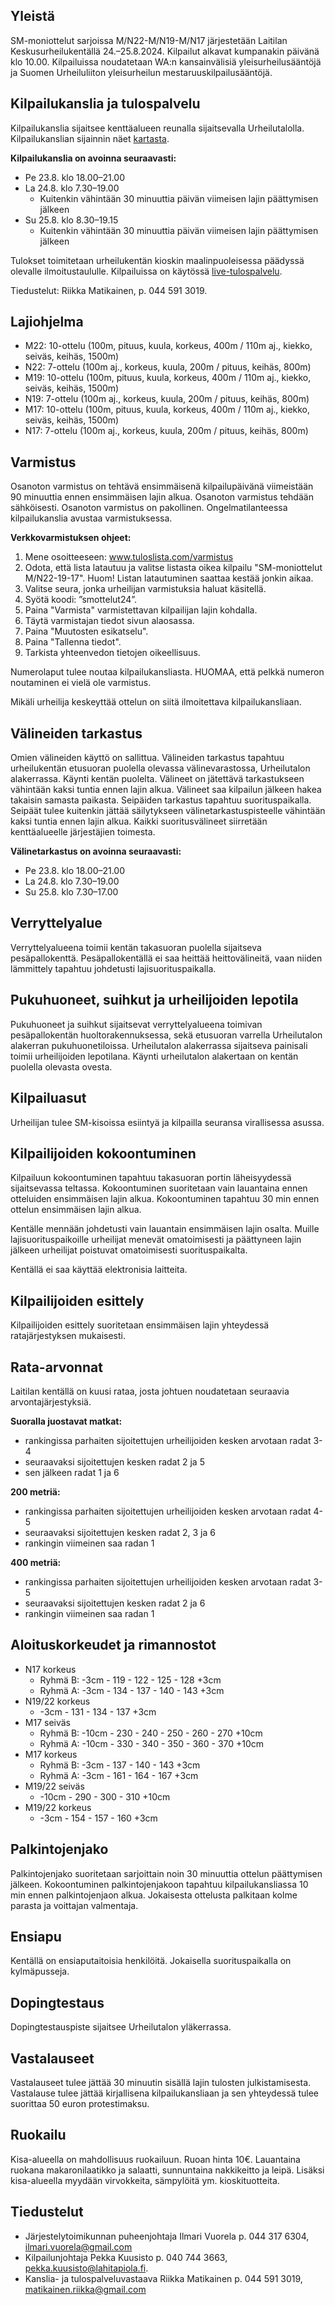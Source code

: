 ## Yleistä

SM-moniottelut sarjoissa M/N22-M/N19-M/N17 järjestetään Laitilan Keskusurheilukentällä 24.–25.8.2024. Kilpailut alkavat kumpanakin päivänä klo 10.00. Kilpailuissa noudatetaan WA:n kansainvälisiä yleisurheilusääntöjä ja Suomen Urheiluliiton yleisurheilun mestaruuskilpailusääntöjä.

## Kilpailukanslia ja tulospalvelu

Kilpailukanslia sijaitsee kenttäalueen reunalla sijaitsevalla Urheilutalolla. Kilpailukanslian sijainnin näet [kartasta](/Aluekartta%20Laitila.pdf).

**Kilpailukanslia on avoinna seuraavasti:**

- Pe 23.8. klo 18.00–21.00
- La 24.8. klo 7.30–19.00
  - Kuitenkin vähintään 30 minuuttia päivän viimeisen lajin päättymisen jälkeen
- Su 25.8. klo 8.30–19.15
  - Kuitenkin vähintään 30 minuuttia päivän viimeisen lajin päättymisen jälkeen

Tulokset toimitetaan urheilukentän kioskin maalinpuoleisessa päädyssä olevalle ilmoitustaululle. Kilpailuissa on käytössä [live-tulospalvelu](https://live.tuloslista.com).

Tiedustelut: Riikka Matikainen, p. 044 591 3019.

## Lajiohjelma

- M22: 10-ottelu (100m, pituus, kuula, korkeus, 400m / 110m aj., kiekko, seiväs, keihäs, 1500m)
- N22: 7-ottelu (100m aj., korkeus, kuula, 200m / pituus, keihäs, 800m)
- M19: 10-ottelu (100m, pituus, kuula, korkeus, 400m / 110m aj., kiekko, seiväs, keihäs, 1500m)
- N19: 7-ottelu (100m aj., korkeus, kuula, 200m / pituus, keihäs, 800m)
- M17: 10-ottelu (100m, pituus, kuula, korkeus, 400m / 110m aj., kiekko, seiväs, keihäs, 1500m)
- N17: 7-ottelu (100m aj., korkeus, kuula, 200m / pituus, keihäs, 800m)

## Varmistus

Osanoton varmistus on tehtävä ensimmäisenä kilpailupäivänä viimeistään 90 minuuttia ennen ensimmäisen lajin alkua. Osanoton varmistus tehdään sähköisesti. Osanoton varmistus on pakollinen. Ongelmatilanteessa kilpailukanslia avustaa varmistuksessa.

**Verkkovarmistuksen ohjeet:**

1. Mene osoitteeseen: www.tuloslista.com/varmistus
2. Odota, että lista latautuu ja valitse listasta oikea kilpailu "SM-moniottelut M/N22-19-17". Huom! Listan latautuminen saattaa kestää jonkin aikaa.
3. Valitse seura, jonka urheilijan varmistuksia haluat käsitellä.
4. Syötä koodi: ”smottelut24”.
5. Paina "Varmista" varmistettavan kilpailijan lajin kohdalla.
6. Täytä varmistajan tiedot sivun alaosassa.
7. Paina "Muutosten esikatselu".
8. Paina "Tallenna tiedot".
9. Tarkista yhteenvedon tietojen oikeellisuus.

Numerolaput tulee noutaa kilpailukansliasta. HUOMAA, että pelkkä numeron noutaminen ei vielä ole varmistus.

Mikäli urheilija keskeyttää ottelun on siitä ilmoitettava kilpailukansliaan.

## Välineiden tarkastus

Omien välineiden käyttö on sallittua. Välineiden tarkastus tapahtuu urheilukentän etusuoran puolella olevassa välinevarastossa, Urheilutalon alakerrassa. Käynti kentän puolelta. Välineet on jätettävä tarkastukseen vähintään kaksi tuntia ennen lajin alkua. Välineet saa kilpailun jälkeen hakea takaisin samasta paikasta. Seipäiden tarkastus tapahtuu suorituspaikalla. Seipäät tulee kuitenkin jättää säilytykseen välinetarkastuspisteelle vähintään kaksi tuntia ennen lajin alkua. Kaikki suoritusvälineet siirretään kenttäalueelle järjestäjien toimesta.

**Välinetarkastus on avoinna seuraavasti:**

- Pe 23.8. klo 18.00–21.00
- La 24.8. klo 7.30–19.00
- Su 25.8. klo 7.30–17.00

## Verryttelyalue

Verryttelyalueena toimii kentän takasuoran puolella sijaitseva pesäpallokenttä. Pesäpallokentällä ei saa heittää heittovälineitä, vaan niiden lämmittely tapahtuu johdetusti lajisuorituspaikalla.

## Pukuhuoneet, suihkut ja urheilijoiden lepotila

Pukuhuoneet ja suihkut sijaitsevat verryttelyalueena toimivan pesäpallokentän huoltorakennuksessa, sekä etusuoran varrella Urheilutalon alakerran pukuhuonetiloissa. Urheilutalon alakerrassa sijaitseva painisali toimii urheilijoiden lepotilana. Käynti urheilutalon alakertaan on kentän puolella olevasta ovesta.

## Kilpailuasut

Urheilijan tulee SM-kisoissa esiintyä ja kilpailla seuransa virallisessa asussa.

## Kilpailijoiden kokoontuminen

Kilpailuun kokoontuminen tapahtuu takasuoran portin läheisyydessä sijaitsevassa teltassa. Kokoontuminen suoritetaan vain lauantaina ennen otteluiden ensimmäisen lajin alkua. Kokoontuminen tapahtuu 30 min ennen ottelun ensimmäisen lajin alkua.

Kentälle mennään johdetusti vain lauantain ensimmäisen lajin osalta. Muille lajisuorituspaikoille urheilijat menevät omatoimisesti ja päättyneen lajin jälkeen urheilijat poistuvat omatoimisesti suorituspaikalta.

Kentällä ei saa käyttää elektronisia laitteita.

## Kilpailijoiden esittely

Kilpailijoiden esittely suoritetaan ensimmäisen lajin yhteydessä ratajärjestyksen mukaisesti.

## Rata-arvonnat

Laitilan kentällä on kuusi rataa, josta johtuen noudatetaan seuraavia arvontajärjestyksiä.

**Suoralla juostavat matkat:**

- rankingissa parhaiten sijoitettujen urheilijoiden kesken arvotaan radat 3-4
- seuraavaksi sijoitettujen kesken radat 2 ja 5
- sen jälkeen radat 1 ja 6

**200 metriä:**

- rankingissa parhaiten sijoitettujen urheilijoiden kesken arvotaan radat 4-5
- seuraavaksi sijoitettujen kesken radat 2, 3 ja 6
- rankingin viimeinen saa radan 1

**400 metriä:**

- rankingissa parhaiten sijoitettujen urheilijoiden kesken arvotaan radat 3-5
- seuraavaksi sijoitettujen kesken radat 2 ja 6
- rankingin viimeinen saa radan 1

## Aloituskorkeudet ja rimannostot

- N17 korkeus
  - Ryhmä B: -3cm - 119 - 122 - 125 - 128 +3cm
  - Ryhmä A: -3cm - 134 - 137 - 140 - 143 +3cm
- N19/22 korkeus
  - -3cm - 131 - 134 - 137 +3cm
- M17 seiväs
  - Ryhmä B: -10cm - 230 - 240 - 250 - 260 - 270 +10cm
  - Ryhmä A: -10cm - 330 - 340 - 350 - 360 - 370 +10cm
- M17 korkeus
  - Ryhmä B: -3cm - 137 - 140 - 143 +3cm
  - Ryhmä A: -3cm - 161 - 164 - 167 +3cm
- M19/22 seiväs
  - -10cm - 290 - 300 - 310 +10cm
- M19/22 korkeus
  - -3cm - 154 - 157 - 160 +3cm

## Palkintojenjako

Palkintojenjako suoritetaan sarjoittain noin 30 minuuttia ottelun päättymisen jälkeen. Kokoontuminen palkintojenjakoon tapahtuu kilpailukansliassa 10 min ennen palkintojenjaon alkua. Jokaisesta ottelusta palkitaan kolme parasta ja voittajan valmentaja.

## Ensiapu

Kentällä on ensiaputaitoisia henkilöitä. Jokaisella suorituspaikalla on kylmäpusseja.

## Dopingtestaus

Dopingtestauspiste sijaitsee Urheilutalon yläkerrassa.

## Vastalauseet

Vastalauseet tulee jättää 30 minuutin sisällä lajin tulosten julkistamisesta. Vastalause tulee jättää kirjallisena kilpailukansliaan ja sen yhteydessä tulee suorittaa 50 euron protestimaksu.

## Ruokailu

Kisa-alueella on mahdollisuus ruokailuun. Ruoan hinta 10€. Lauantaina ruokana makaronilaatikko ja salaatti, sunnuntaina nakkikeitto ja leipä. Lisäksi kisa-alueella myydään virvokkeita, sämpylöitä ym. kioskituotteita.

## Tiedustelut

- Järjestelytoimikunnan puheenjohtaja Ilmari Vuorela p. 044 317 6304, ilmari.vuorela@gmail.com
- Kilpailunjohtaja Pekka Kuusisto p. 040 744 3663, pekka.kuusisto@lahitapiola.fi.
- Kanslia- ja tulospalveluvastaava Riikka Matikainen p. 044 591 3019, matikainen.riikka@gmail.com
